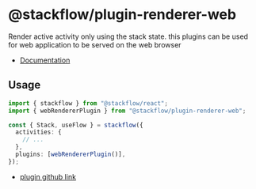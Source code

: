# @stackflow/plugin-renderer-web

Render active activity only using the stack state. this plugins can be used for web application to be served on the web browser

- [Documentation](https://stackflow.so)

## Usage

```ts
import { stackflow } from "@stackflow/react";
import { webRendererPlugin } from "@stackflow/plugin-renderer-web";

const { Stack, useFlow } = stackflow({
  activities: {
    // ...
  },
  plugins: [webRendererPlugin()],
});
```

- [plugin github link](https://github.com/daangn/stackflow/tree/main/extensions/plugin-renderer-web)
